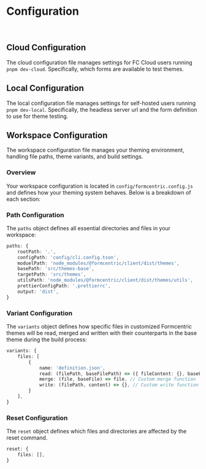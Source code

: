 
<Meta title='Getting started/Configuration' />

# Configuration

<br />

## Cloud Configuration

The cloud configuration file manages settings for FC Cloud users running `pnpm dev-cloud`. Specifically, which forms are available to test themes.

## Local Configuration

The local configuration file manages settings for self-hosted users running `pnpm dev-local`. Specifically, the headless server url and the form definition to use for theme testing.

## Workspace Configuration

The workspace configuration file manages your theming environment, handling file paths, theme variants, and build settings.

### Overview

Your workspace configuration is located in `config/formcentric.config.js` and defines how your theming system behaves. Below is a breakdown of each section:

### Path Configuration

The `paths` object defines all essential directories and files in your workspace:

```ts
paths: {
    rootPath: '.',
    configPath: 'config/cli.config.tson',
    moduelPath: 'node_modules/@formcentric/client/dist/themes',
    basePath: 'src/themes-base',
    targetPath: 'src/themes',
    utilsPath: 'node_modules/@formcentric/client/dist/themes/utils',
    prettierConfigPath: '.prettierrc',
    output: 'dist',
}
```

### Variant Configuration

The `variants` object defines how specific files in customized Formcentric themes will be read, merged and written with their counterparts in the base theme during the build process:

```ts
variants: {
    files: [
        {
            name: 'definition.json',
            read: (filePath, baseFilePath) => ({ fileContent: {}, baseFileContent: {} }), // Custom read function
            merge: (file, baseFile) => file, // Custom merge function
            write: (filePath, content) => {}, // Custom write function
        }
    ],
}
```

### Reset Configuration

The `reset` object defines which files and directories are affected by the reset command.

```ts
reset: {
    files: [],
}
```

